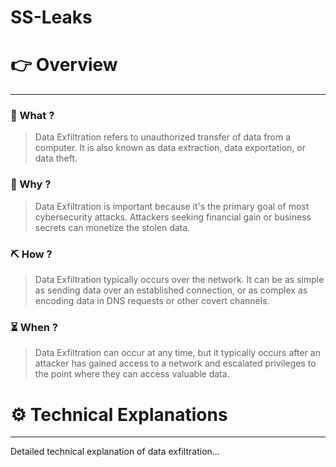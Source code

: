 # SS-Leaks


# 👉 Overview

---

### 👀 What ?

> Data Exfiltration refers to unauthorized transfer of data from a computer. It is also known as data extraction, data exportation, or data theft.
> 

### 🧐 Why ?

> Data Exfiltration is important because it's the primary goal of most cybersecurity attacks. Attackers seeking financial gain or business secrets can monetize the stolen data.
> 

### ⛏️ How ?

> Data Exfiltration typically occurs over the network. It can be as simple as sending data over an established connection, or as complex as encoding data in DNS requests or other covert channels.
> 

### ⏳ When ?

> Data Exfiltration can occur at any time, but it typically occurs after an attacker has gained access to a network and escalated privileges to the point where they can access valuable data.
> 

# ⚙️ Technical Explanations

---

Detailed technical explanation of data exfiltration...
